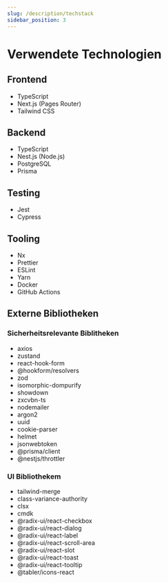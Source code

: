 ```yaml
---
slug: /description/techstack
sidebar_position: 3
---
```


# Verwendete Technologien

## Frontend

- TypeScript
- Next.js (Pages Router)
- Tailwind CSS

## Backend

- TypeScript
- Nest.js (Node.js)
- PostgreSQL
- Prisma

## Testing

- Jest
- Cypress

## Tooling

- Nx
- Prettier
- ESLint
- Yarn
- Docker
- GitHub Actions

## Externe Bibliotheken

### Sicherheitsrelevante Biblitheken

- axios
- zustand
- react-hook-form
- @hookform/resolvers
- zod
- isomorphic-dompurify
- showdown
- zxcvbn-ts
- nodemailer
- argon2
- uuid
- cookie-parser
- helmet
- jsonwebtoken
- @prisma/client
- @nestjs/throttler

### UI Bibliothekem

- tailwind-merge
- class-variance-authority
- clsx
- cmdk
- @radix-ui/react-checkbox
- @radix-ui/react-dialog
- @radix-ui/react-label
- @radix-ui/react-scroll-area
- @radix-ui/react-slot
- @radix-ui/react-toast
- @radix-ui/react-tooltip
- @tabler/icons-react
